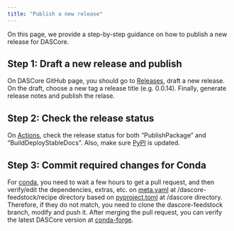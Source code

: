 ```yaml
---
title: "Publish a new release"
---
```


On this page, we provide a step-by-step guidance on how to publish a new release for DASCore.

## Step 1: Draft a new release and publish

On DASCore GitHub page, you should go to [Releases](https://github.com/DASDAE/dascore/releases), draft a new release. On the draft, choose a new tag a release title (e.g. 0.0.14). Finally, generate release notes and publish the relase.

## Step 2: Check the release status

On [Actions](https://github.com/DASDAE/dascore/actions), check the release status for both "PublishPackage" and "BuildDeployStableDocs". Also, make sure [PyPI](https://pypi.org/project/dascore/) is updated.

## Step 3: Commit required changes for Conda

For [conda](https://github.com/conda-forge/dascore-feedstock), you need to wait a few hours to get a pull request, and then verify/edit the dependencies, extras, etc. on [meta.yaml](https://github.com/conda-forge/dascore-feedstock/blob/main/recipe/meta.yaml) at /dascore-feedstock/recipe directory based on [pyproject.toml](https://github.com/DASDAE/dascore/blob/master/pyproject.toml) at /dascore directory. Therefore, if they do not match, you need to clone the dascore-feedstock branch, modify and push it. After merging the pull request, you can verify the latest DASCore version at [conda-forge](https://anaconda.org/conda-forge/dascore).
